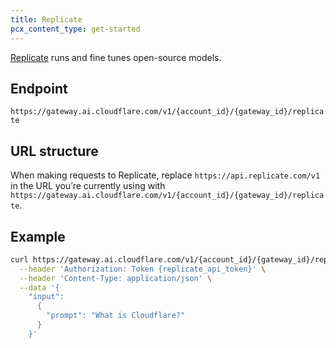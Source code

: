 ```yaml
---
title: Replicate
pcx_content_type: get-started
---
```


[Replicate](https://replicate.com/) runs and fine tunes open-source models.

## Endpoint

`https://gateway.ai.cloudflare.com/v1/{account_id}/{gateway_id}/replicate`

## URL structure

When making requests to Replicate, replace `https://api.replicate.com/v1` in the URL you’re currently using with `https://gateway.ai.cloudflare.com/v1/{account_id}/{gateway_id}/replicate`.

## Example

```bash title="Request"
curl https://gateway.ai.cloudflare.com/v1/{account_id}/{gateway_id}/replicate/predictions \
  --header 'Authorization: Token {replicate_api_token}' \
  --header 'Content-Type: application/json' \
  --data '{
    "input":
      {
        "prompt": "What is Cloudflare?"
      }
    }'
```
